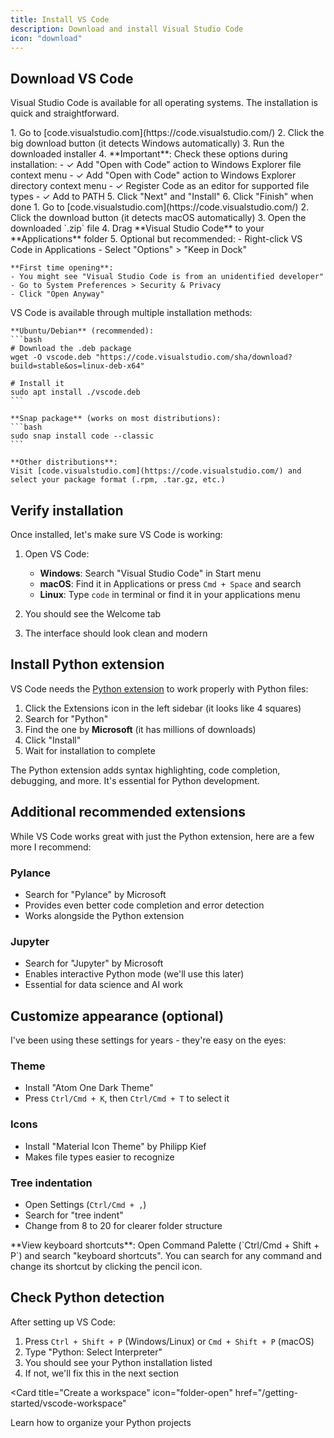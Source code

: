 ```yaml
---
title: Install VS Code
description: Download and install Visual Studio Code
icon: "download"
---
```


## Download VS Code

Visual Studio Code is available for all operating systems. The installation is quick and straightforward.

<Tabs>
  <Tab title="Windows">
    1. Go to [code.visualstudio.com](https://code.visualstudio.com/)
    2. Click the big download button (it detects Windows automatically)
    3. Run the downloaded installer
    4. **Important**: Check these options during installation:
       - ✓ Add "Open with Code" action to Windows Explorer file context menu
       - ✓ Add "Open with Code" action to Windows Explorer directory context menu
       - ✓ Register Code as an editor for supported file types
       - ✓ Add to PATH
    5. Click "Next" and "Install"
    6. Click "Finish" when done
  </Tab>
  
  <Tab title="macOS">
    1. Go to [code.visualstudio.com](https://code.visualstudio.com/)
    2. Click the download button (it detects macOS automatically)
    3. Open the downloaded `.zip` file
    4. Drag **Visual Studio Code** to your **Applications** folder
    5. Optional but recommended:
       - Right-click VS Code in Applications
       - Select "Options" > "Keep in Dock"
    
    **First time opening**:
    - You might see "Visual Studio Code is from an unidentified developer"
    - Go to System Preferences > Security & Privacy
    - Click "Open Anyway"
  </Tab>
  
  <Tab title="Linux">
    VS Code is available through multiple installation methods:
    
    **Ubuntu/Debian** (recommended):
    ```bash
    # Download the .deb package
    wget -O vscode.deb "https://code.visualstudio.com/sha/download?build=stable&os=linux-deb-x64"
    
    # Install it
    sudo apt install ./vscode.deb
    ```
    
    **Snap package** (works on most distributions):
    ```bash
    sudo snap install code --classic
    ```
    
    **Other distributions**:
    Visit [code.visualstudio.com](https://code.visualstudio.com/) and select your package format (.rpm, .tar.gz, etc.)
  </Tab>
</Tabs>

## Verify installation

Once installed, let's make sure VS Code is working:

1. Open VS Code:
   - **Windows**: Search "Visual Studio Code" in Start menu
   - **macOS**: Find it in Applications or press `Cmd + Space` and search
   - **Linux**: Type `code` in terminal or find it in your applications menu

2. You should see the Welcome tab
3. The interface should look clean and modern

## Install Python extension

VS Code needs the [Python extension](https://marketplace.visualstudio.com/items?itemName=ms-python.python) to work properly with Python files:

1. Click the Extensions icon in the left sidebar (it looks like 4 squares)
2. Search for "Python"
3. Find the one by **Microsoft** (it has millions of downloads)
4. Click "Install"
5. Wait for installation to complete

<Note>
  The Python extension adds syntax highlighting, code completion, debugging, and more. It's essential for Python development.
</Note>

## Additional recommended extensions

While VS Code works great with just the Python extension, here are a few more I recommend:

### Pylance
- Search for "Pylance" by Microsoft
- Provides even better code completion and error detection
- Works alongside the Python extension

### Jupyter
- Search for "Jupyter" by Microsoft  
- Enables interactive Python mode (we'll use this later)
- Essential for data science and AI work

## Customize appearance (optional)

I've been using these settings for years - they're easy on the eyes:

### Theme
- Install "Atom One Dark Theme"
- Press `Ctrl/Cmd + K`, then `Ctrl/Cmd + T` to select it

### Icons
- Install "Material Icon Theme" by Philipp Kief
- Makes file types easier to recognize

### Tree indentation
- Open Settings (`Ctrl/Cmd + ,`)
- Search for "tree indent"
- Change from 8 to 20 for clearer folder structure

<Tip>
  **View keyboard shortcuts**: Open Command Palette (`Ctrl/Cmd + Shift + P`) and search "keyboard shortcuts". You can search for any command and change its shortcut by clicking the pencil icon.
</Tip>

## Check Python detection

After setting up VS Code:

1. Press `Ctrl + Shift + P` (Windows/Linux) or `Cmd + Shift + P` (macOS)
2. Type "Python: Select Interpreter"
3. You should see your Python installation listed
4. If not, we'll fix this in the next section

<Card
  title="Create a workspace"
  icon="folder-open"
  href="/getting-started/vscode-workspace"
>
  Learn how to organize your Python projects
</Card>